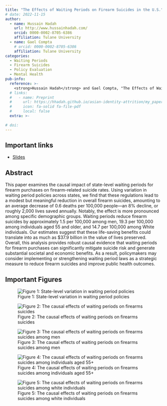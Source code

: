 ```yaml
---
title: "The Effects of Waiting Periods on Firearm Suicides in the U.S."
# date: 2022-11-15
author:
  - name: Hussain Hadah
    url: http://www.hussainhadah.com/
    orcid: 0000-0002-8705-6386
    affiliation: Tulane University
  - name: Gael Compta
    # orcid: 0000-0002-8705-6386
    affiliation: Tulane University
categories: 
  - Waiting Periods
  - Firearm Suicides
  - Policy Evaluation
  - Mental Health
pub-info:
  reference: >-
    <strong>Hussain Hadah</strong> and Gael Compta, "The Effects of Waiting Periods on Firearm Suicides in the U.S."</em>
  # links:
  #   - name: Preprint
  #     url: https://hhadah.github.io/asian-identity-attrition/my_paper/submit_preprint.pdf
  #     icon: fa-solid fa-file-pdf
  #     local: false
  extra: >-
    
# doi: 
---
```


## Important links

- [Slides](https://www.dropbox.com/scl/fi/ckbsqze3c6tqq0o6qp0r7/dec-4.pdf?rlkey=desk5lhcg265zlrbc49ni5894&st=678ul1kt&dl=0)

## Abstract

This paper examines the causal impact of state-level waiting periods for firearm purchases on firearm-related suicide rates. Using variation in waiting period policies across states, we find that these regulations lead to a modest but meaningful reduction in overall firearm suicides, amounting to an average decrease of 0.6 deaths per 100,000 people—an 8\% decline, or roughly 2,000 lives saved annually. Notably, the effect is more pronounced among specific demographic groups. Waiting periods reduce firearm suicides by approximately 1.5 per 100,000 among men, 19.3 per 100,000 among individuals aged 55 and older, and 14.7 per 100,000 among White individuals. Our estimates suggest that these life-saving benefits could translate into as much as \$37.9 billion in the value of lives preserved. Overall, this analysis provides robust causal evidence that waiting periods for firearm purchases can significantly mitigate suicide risk and generate substantial societal and economic benefits. As a result, policymakers may consider implementing or strengthening waiting period laws as a strategic measure to reduce firearm suicides and improve public health outcomes.

## Important Figures

![Figure 1: State-level variation in waiting period policies](193-staggarred_sample_panel_view.png)

![Figure 2: The causal effects of waiting periods on firearms suicides](1000-csid-all-fire.png)

![Figure 3: The causal effects of waiting periods on firearms suicides among men](1001-csid-men-fire.png)

![Figure 4: The causal effects of waiting periods on firearms suicides among individuals aged 55+](1002-csid-age_55p-fire.png)

![Figure 5: The causal effects of waiting periods on firearms suicides among white individuals](1003-csid-white-fire.png)

<!-- ## Citation

Hadah, Hussain, The Effect of Anti-Asian Attitudes on Asian Identity in the U.S. (September 24, 2024). Available at https://hhadah.github.io/asian-identity-attrition/my_paper/submit_preprint.pdf

```bibtex
@article{hadah2024hispanicidentity,
    Author = {Hadah, Hussain},
    Title = {The Effect of Anti-Asian Attitudes on Asian Identity in the U.S.},
    Year = {2024}}
``` -->